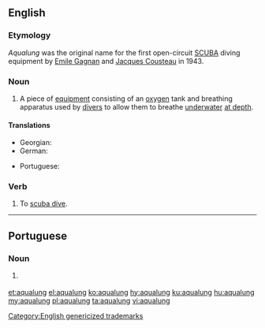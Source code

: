 ==English==
{{wikipedia|aqua-lung}}

===Etymology===
''Aqualung'' was the original name for the first open-circuit [[w:SCUBA|SCUBA]] diving equipment by [[w:Emile Gagnan|Emile Gagnan]] and [[w:Jacques Cousteau|Jacques Cousteau]] in 1943.

[[Category:English genericized trademarks]]

===Noun===
{{en-noun}}

# A piece of [[equipment]] consisting of an [[oxygen]] tank and breathing apparatus used by [[diver]]s to allow them to breathe [[underwater]] [[at depth]].

====Translations====
{{trans-top|diving equipment}}
* Georgian: {{t|ka|აკვალანგი}}
* German: {{t-needed|de}}
{{trans-mid}}
* Portuguese: {{t|pt|aqualung|m}}
{{trans-bottom}}

===Verb===
{{en-verb}}

# To [[scuba dive]].

----

==Portuguese==

===Noun===
{{pt-noun|m|s}}

# {{lb|pt|diving}} {{l|en|aqualung}} {{gloss|diving equipment}}

[[et:aqualung]]
[[el:aqualung]]
[[ko:aqualung]]
[[hy:aqualung]]
[[ku:aqualung]]
[[hu:aqualung]]
[[my:aqualung]]
[[pl:aqualung]]
[[ta:aqualung]]
[[vi:aqualung]]